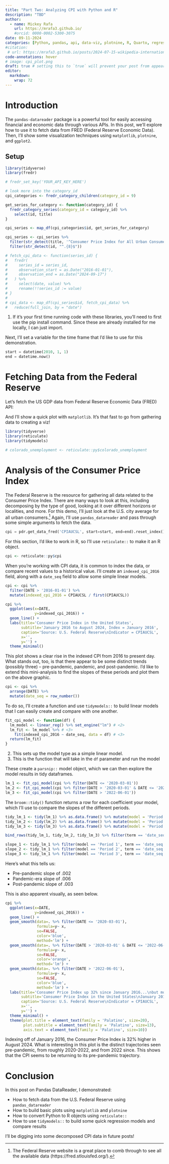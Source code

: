 ```yaml
---
title: "Part Two: Analyzing CPI with Python and R"
description: "TBD"
author:
  - name: Mickey Rafa
    url: https://mrafa3.github.io/
    #orcid: 0000-0002-5300-3075
date: 09-11-2024
categories: [Python, pandas, api, data-viz, plotnine, R, Quarto, regression, matplotlib] # self-defined categories
#citation: 
 # url: https://mrafa3.github.io/posts/2024-07-15-wikipedia-international-mens-soccer/ 
code-annotations: hover
# image: cpi_plot.png
draft: true # setting this to `true` will prevent your post from appearing on your listing page until you're ready!
editor: 
  markdown: 
    wrap: 72
---
```


# Introduction

The `pandas-datareader` package is a powerful tool for easily accessing financial and economic data through various APIs. In this post, we'll explore how to use it to fetch data from FRED (Federal Reserve Economic Data). Then, I'll show some visualization techniques using `matplotlib`, `plotnine`, and `ggplot2`.

## Setup



```r
library(tidyverse)
library(fredr)

# fredr_set_key('YOUR_API_KEY_HERE')
```


```r
# look more into the category_id
cpi_categories <- fredr_category_children(category_id = 9)
```


```r
get_series_for_category <- function(category_id) {
  fredr_category_series(category_id = category_id) %>%
    select(id, title)
}

cpi_series <- map_df(cpi_categories$id, get_series_for_category)

cpi_series <- cpi_series %>% 
  filter(str_detect(title, '^Consumer Price Index for All Urban Consumers')) %>% 
  filter(str_detect(id, "^.{8}$"))
```


```r
# fetch_cpi_data <- function(series_id) {
#   fredr(
#     series_id = series_id,
#     observation_start = as.Date("2016-01-01"),
#     observation_end = as.Date("2024-09-17")
#   ) %>%
#     select(date, value) %>%
#     rename(!!series_id := value)
# }
# 
# cpi_data <- map_df(cpi_series$id, fetch_cpi_data) %>%
#   reduce(full_join, by = "date")
```


1. If it's your first time running code with these libraries, you'll need to first use the pip install command. Since these are already installed for me locally, I can just import.

Next, I'll set a variable for the time frame that I'd like to use for this demonstration.

```python
start = datetime(2010, 1, 1)
end = datetime.now()
```

# Fetching Data from the Federal Reserve

Let's fetch the US GDP data from Federal Reserve Economic Data (FRED) API:



And I'll show a quick plot with `matplotlib`. It's that fast to go from gathering data to creating a viz!


```r
library(tidyverse)
library(reticulate)
library(tidymodels)
```

```r
# colorado_unemployment <- reticulate::py$colorado_unemployment
```

# Analysis of the Consumer Price Index 

The Federal Reserve is the resource for gathering all data related to the Consumer Price Index. There are many ways to look at this, including decomposing by the type of good, looking at it over different horizons or localities, and more. 
For this demo, I'll just look at the U.S. city average for all urban consumers.[^1] Again, I'll use `pandas_datareader` and pass through some simple arguments to fetch the data.

[^1]: The Federal Reserve website is a great place to comb through to see all the available data (https://fred.stlouisfed.org/). 

```python
cpi = pdr.get_data_fred('CPIAUCSL', start=start, end=end).reset_index()
```
For this section, I'd like to work in R, so I'll use `reticulate::` to make it an R object.

```r
cpi <- reticulate::py$cpi
```

When you're working with CPI data, it is common to index the data, or compare recent values to a historical value. I'll create an `indexed_cpi_2016` field, along with a `date_seq` field to allow some simple linear models.

```r
cpi <- cpi %>% 
  filter(DATE > '2016-01-01') %>% 
  mutate(indexed_cpi_2016 = CPIAUCSL / first(CPIAUCSL))
```

```r
cpi %>% 
  ggplot(aes(x=DATE,
             y=indexed_cpi_2016)) + 
  geom_line() + 
  labs(title='Consumer Price Index in the United States',
       subtitle='January 2016 to August 2024, Index = January 2016',
       caption='Source: U.S. Federal Reserve\nIndicator = CPIAUCSL',
       x='',
       y='') + 
  theme_minimal()
```

This plot shows a clear rise in the indexed CPI from 2016 to present day. What stands out, too, is that there appear to be some distinct trends (possibly three) -- pre-pandemic, pandemic, and post-pandemic. I'd like to extend this mini-analysis to find the slopes of these periods and plot them on the above graphic.

```r
cpi <- cpi %>% 
  arrange(DATE) %>%
  mutate(date_seq = row_number())
```

To do so, I'll create a function and use `tidymodels::` to build linear models that I can easily create and compare with one another.

```r
fit_cpi_model <- function(df) {
  lm_model <- linear_reg() %>% set_engine("lm") # <2>
  lm_fit <- lm_model %>% # <3>
    fit(indexed_cpi_2016 ~ date_seq, data = df) # <3>
  return(lm_fit)
}
```

2. This sets up the model type as a simple linear model.
3. This is the function that will take in the `df` parameter and run the model

These create a `parsnip::` model object, which we can then explore the model results in tidy dataframes.

```r
lm_1 <- fit_cpi_model(cpi %>% filter(DATE <= '2020-03-01'))
lm_2 <- fit_cpi_model(cpi %>% filter(DATE > '2020-03-01' & DATE <= '2022-06-01'))
lm_3 <- fit_cpi_model(cpi %>% filter(DATE > '2022-06-01'))
```

The `broom::tidy()` function returns a row for each coefficient your model, which I'll use to compare the slopes of the different periods.

```r
tidy_lm_1 <- tidy(lm_1) %>% as.data.frame() %>% mutate(model = 'Period 1') %>% select(model, everything())
tidy_lm_2 <- tidy(lm_2) %>% as.data.frame() %>% mutate(model = 'Period 2') %>% select(model, everything())
tidy_lm_3 <- tidy(lm_3) %>% as.data.frame() %>% mutate(model = 'Period 3') %>% select(model, everything())
```

```r
bind_rows(tidy_lm_1, tidy_lm_2, tidy_lm_3) %>% filter(term == 'date_seq') %>% select(1:3)
```

```r
slope_1 <- tidy_lm_1 %>% filter(model == 'Period 1', term == 'date_seq') %>% pull(estimate)
slope_2 <- tidy_lm_1 %>% filter(model == 'Period 2', term == 'date_seq') %>% pull(estimate)
slope_3 <- tidy_lm_1 %>% filter(model == 'Period 3', term == 'date_seq') %>% pull(estimate)
```

Here's what this tells us:

*  Pre-pandemic slope of .002
*  Pandemic-era slope of .006
*  Post-pandemic slope of .003

This is also apparent visually, as seen below.

```r
cpi %>% 
  ggplot(aes(x=DATE,
             y=indexed_cpi_2016)) + 
  geom_line() + 
  geom_smooth(data=. %>% filter(DATE <= '2020-03-01'),
              formula=y~ x,
              se=FALSE,
              color='blue',
              method='lm') + 
  geom_smooth(data=. %>% filter(DATE > '2020-03-01' & DATE <= '2022-06-01'),
              formula=y~ x,
              se=FALSE,
              color='orange',
              method='lm') + 
  geom_smooth(data=. %>% filter(DATE > '2022-06-01'),
              formula=y~ x,
              se=FALSE,
              color='blue',
              method='lm') + 
  labs(title='Consumer Price Index up 32% since January 2016...\nbut month over month growth is returning to pre-pandemic levels',
       subtitle='Consumer Price Index in the United States\nJanuary 2016 to August 2024, Index = January 2016',
       caption='Source: U.S. Federal Reserve\nIndicator = CPIAUCSL',
       x='',
       y='') + 
  theme_minimal() + 
  theme(plot.title = element_text(family = 'Palatino', size=20),
        plot.subtitle = element_text(family = 'Palatino', size=13),
        axis.text = element_text(family = 'Palatino', size=10))
```
Indexing off of January 2016, the Consumer Price Index is 32% higher in August 2024. What is interesting in this plot is the distinct trajectories seen pre-pandemic, from roughly 2020-2022, and from 2022 since. This shows that the CPI seems to be returning to its pre-pandemic trajectory.

# Conclusion

In this post on Pandas DataReader, I demonstrated:

*  How to fetch data from the U.S. Federal Reserve using `pandas_datareader`
*  How to build basic plots using `matplotlib` and `plotnine`
*  How to convert Python to R objects using `reticulate::`
*  How to use `tidymodels::` to build some quick regression models and compare results

I'll be digging into some decomposed CPI data in future posts!